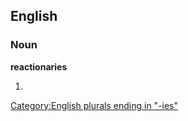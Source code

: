 ==English==

===Noun===
'''reactionaries'''

# {{plural of|[[reactionary]]}}

[[Category:English plurals ending in "-ies"]]